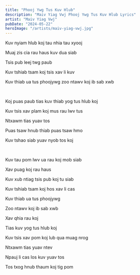 ```yaml
---
title: "Phooj Ywg Tus Kuv Hlub"
description: "Maiv Yiag Vwj Phooj Ywg Tus Kuv Hlub Lyrics"
artist: "Maiv Yiag Vwj"
pubDate: "2024-05-22"
heroImage: "/artists/maiv-yiag-vwj.jpg"
---
```


Kuv nyiam hlub koj tau nhia tau xyooj

Muaj zis cia rau haus kuv dua siab

Tsis pub leej twg paub

Kuv tshiab tsam koj tsis xav li kuv

Kuv thiab ua tus phoojywg zoo ntawv koj ib sab xwb

<br />

Koj puas paub tias kuv thiab yog tus hlub koj

Kuv tsis xav plam koj mus rau lwv tus

Ntxawm tias yuav tos

Puas tsaw hnub thiab puas tsaw hmo

Kuv tshao siab yuav nyob tos koj

<br />

Kuv tau pom lwv ua rau koj mob siab

Xav puag koj rau haus

Kuv xub ntiag tsis pub koj tu siab

Kuv tshiab tsam koj hos xav li cas

Kuv thiab ua tus phoojywg

Zoo ntawv koj ib sab xwb

Xav qhia rau koj

Tias kuv yog tus hlub koj

Kuv tsis xav pom koj lub qua muag nrog

Ntxawm tias yuav ntev

Npauj li cas los kuv yuav tos

Tos txog hnub thaum koj tig pom
